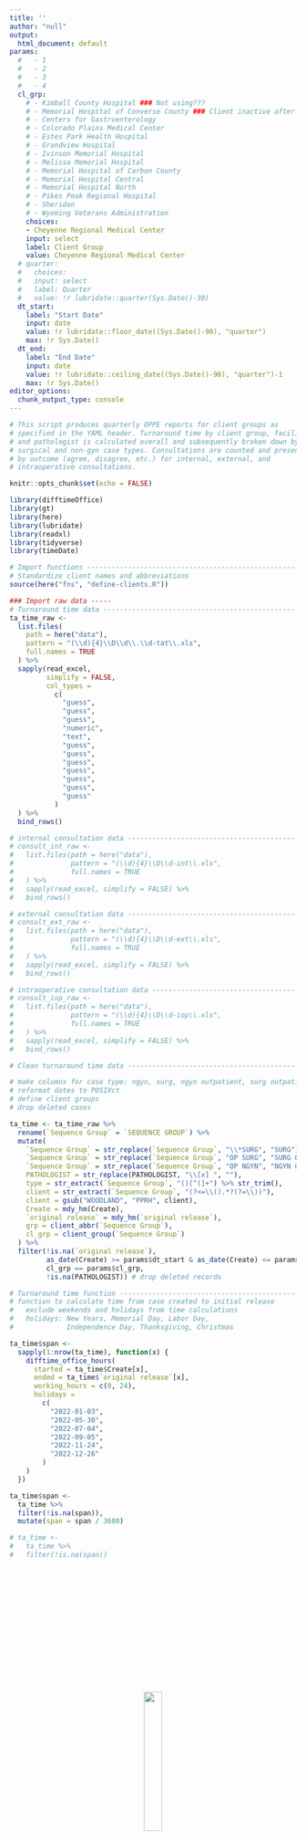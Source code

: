 ```yaml
---
title: ''
author: "null"
output:
  html_document: default
params:
  #   - 1
  #   - 2
  #   - 3
  #   - 4
  cl_grp:
    # - Kimball County Hospital ### Not using???
    # - Memorial Hospital of Converse County ### Client inactive after 2021 Q3
    # - Centers for Gastroenterology
    # - Colorado Plains Medical Center
    # - Estes Park Health Hospital
    # - Grandview Hospital
    # - Ivinson Memorial Hospital
    # - Melissa Memorial Hospital
    # - Memorial Hospital of Carbon County
    # - Memorial Hospital Central
    # - Memorial Hospital North
    # - Pikes Peak Regional Hospital
    # - Sheridan
    # - Wyoming Veterans Administration
    choices:
    - Cheyenne Regional Medical Center
    input: select
    label: Client Group
    value: Cheyenne Regional Medical Center
  # quarter:
  #   choices:
  #   input: select
  #   label: Quarter
  #   value: !r lubridate::quarter(Sys.Date()-30)
  dt_start:
    label: "Start Date"
    input: date
    value: !r lubridate::floor_date((Sys.Date()-90), "quarter")
    max: !r Sys.Date()
  dt_end: 
    label: "End Date"
    input: date
    value: !r lubridate::ceiling_date((Sys.Date()-90), "quarter")-1
    max: !r Sys.Date()
editor_options:
  chunk_output_type: console
---
```


```r
# This script produces quarterly OPPE reports for client groups as 
# specified in the YAML header. Turnaround time by client group, facility, 
# and pathologist is calculated overall and subsequently broken down by 
# surgical and non-gyn case types. Consultations are counted and presented 
# by outcome (agree, disagree, etc.) for internal, external, and 
# intraoperative consultations. 
```

```r
knitr::opts_chunk$set(echo = FALSE)
```

```r
library(difftimeOffice)
library(gt)
library(here)
library(lubridate)
library(readxl)
library(tidyverse)
library(timeDate)
```

```r
# Import functions --------------------------------------------------------
# Standardize client names and abbreviations
source(here("fns", "define-clients.R"))
```

```r
### Import raw data -----
# Turnaround time data ---------------------------------------------------
ta_time_raw <- 
  list.files(
    path = here("data"),
    pattern = "(\\d){4}\\D\\d\\.\\d-tat\\.xls",
    full.names = TRUE
  ) %>% 
  sapply(read_excel, 
         simplify = FALSE,
         col_types =
           c(
             "guess",
             "guess",
             "guess",
             "numeric",
             "text",
             "guess",
             "guess",
             "guess",
             "guess",
             "guess",
             "guess",
             "guess"
           )
  ) %>% 
  bind_rows()

# internal consultation data ----------------------------------------------
# consult_int_raw <- 
#   list.files(path = here("data"),
#              pattern = "(\\d){4}\\D\\d-int\\.xls",
#              full.names = TRUE 
#   ) %>% 
#   sapply(read_excel, simplify = FALSE) %>% 
#   bind_rows()

# external consultation data ----------------------------------------------
# consult_ext_raw <- 
#   list.files(path = here("data"),
#              pattern = "(\\d){4}\\D\\d-ext\\.xls",
#              full.names = TRUE 
#   ) %>% 
#   sapply(read_excel, simplify = FALSE) %>% 
#   bind_rows()

# intraoperative consultation data ----------------------------------------
# consult_iop_raw <- 
#   list.files(path = here("data"),
#              pattern = "(\\d){4}\\D\\d-iop\\.xls",
#              full.names = TRUE 
#   ) %>% 
#   sapply(read_excel, simplify = FALSE) %>% 
#   bind_rows() 
```

```r
# Clean turnaround time data ----------------------------------------------

# make columns for case type: ngyn, surg, ngyn outpatient, surg outpatient
# reformat dates to POSIXct 
# define client groups
# drop deleted cases

ta_time <- ta_time_raw %>%
  rename(`Sequence Group` = `SEQUENCE GROUP`) %>% 
  mutate(
    `Sequence Group` = str_replace(`Sequence Group`, "\\*SURG", "SURG"),
    `Sequence Group` = str_replace(`Sequence Group`, "OP SURG", "SURG OP"),
    `Sequence Group` = str_replace(`Sequence Group`, "OP NGYN", "NGYN OP"),
    PATHOLOGIST = str_replace(PATHOLOGIST, "\\[x] ", ""),
    type = str_extract(`Sequence Group`, "()[^(]+") %>% str_trim(),
    client = str_extract(`Sequence Group`, "(?<=\\().*?(?=\\))"),
    client = gsub("WOODLAND", "PPRH", client),
    Create = mdy_hm(Create),
    `original release` = mdy_hm(`original release`),
    grp = client_abbr(`Sequence Group`),
    cl_grp = client_group(`Sequence Group`)
  ) %>%
  filter(!is.na(`original release`), 
         as_date(Create) >= params$dt_start & as_date(Create) <= params$dt_end,
         cl_grp == params$cl_grp,
         !is.na(PATHOLOGIST)) # drop deleted records
```

```r

# Turnaround time function ------------------------------------------------
# function to calculate time from case created to initial release
#   exclude weekends and holidays from time calculations
#   holidays: New Years, Memorial Day, Labor Day, 
#             Independence Day, Thanksgiving, Christmas

ta_time$span <-
  sapply(1:nrow(ta_time), function(x) {
    difftime_office_hours(
      started = ta_time$Create[x],
      ended = ta_time$`original release`[x],
      working_hours = c(0, 24),
      holidays =
        c(
          "2022-01-03",
          "2022-05-30",
          "2022-07-04",
          "2022-09-05",
          "2022-11-24",
          "2022-12-26"
        )
    )
  })

ta_time$span <- 
  ta_time %>% 
  filter(!is.na(span)), 
  mutate(span = span / 3600)

# ta_time <- 
#   ta_time %>% 
#   filter(!is.na(span))
```

<br><br><br><br><br><br><br><br><br><br><br><br>
<div align="center"> 

![](sp-logo.png){width=25%}

# **Turnaround Time Report**

# **`r params$cl_grp`**

## **`r lubridate::date(params$dt_start)` to `r lubridate::date(params$dt_end)`** 

<br><br>

<div style = "text-align: center">

## Turnaround Time > 48 hours

</div>


```r

ta_time %>%
  summarize(
    n = n(),
    Average = mean(span),
    `n > 48 hrs` = sum(span >= 48),
    `Percent > 48 hrs` = sum(span >= 48) / n()
  ) %>%
  gt(auto_align = TRUE) %>%
  tab_header(title = "",
              subtitle = "") %>%
  fmt_number(columns = c(n),
             decimals = 0,
             use_seps = TRUE) %>%
  fmt_number(columns = c(Average),
             decimals = 1,
             use_seps = TRUE) %>%
  fmt_percent(
    columns = c(`Percent > 48 hrs`),
    decimals = 1,
    use_seps = T
  ) %>%
  sub_missing(
    columns = everything(),
    missing_text = "---"
  ) %>% 
  cols_label(
    Average = "Avg (hrs)"
  ) %>% 
  cols_align(align = "right") %>%
  tab_options(table.width = pct(55),
              column_labels.font.weight = "bolder",
              heading.title.font.weight = "bolder",
              heading.title.font.size = pct(120)
  )
```


<br><br>


```r

# ta_time %>%
#   filter(!(str_detect(CPTS, "88311 | 88341"))) %>%
#   summarize(
#     Cases = n(),
#     Average = mean(span),
#     `Under 48 hrs` = sum(span <= 48) / n()
#   ) %>%
#   gt(auto_align = TRUE) %>%
#   tab_header(title = md("*CPT codes 88311 and 88341 **excluded***"),
#               subtitle = "") %>%
#   fmt_number(columns = c(Cases),
#              decimals = 0,
#              use_seps = TRUE) %>%
#   fmt_number(columns = c(Average),
#              decimals = 1,
#              use_seps = TRUE) %>%
#   fmt_percent(
#     columns = c(`Under 48 hrs`),
#     decimals = 1,
#     use_seps = T
#   ) %>%
#   sub_missing(
#     columns = everything(),
#     missing_text = "---"
#   ) %>% 
#     cols_label(
#     Average = "Avg Time (hrs)"
#   ) %>% 
#   cols_align(align = "right") %>%
#   tab_options(table.width = pct(55),
#               column_labels.font.weight = "bolder",
#               heading.title.font.weight = "bolder",
#               heading.title.font.size = pct(120)
#   )
```

<div style = "page-break-before: auto">
  <div style = "text-align: center"> 

## Turnaround Time > 48 hours by Case Type 

  </div>
</div>

```r

case_stats <-  ta_time %>%
  # group_by(client, type) %>%
  group_by(type) %>%
  summarize(
    Cases = n(),
    Average = mean(span),
    `n > 48 hrs` = sum(span >= 48),
    `Percent > 48 hrs` = sum(span >= 48) / n()
  )

group_stats <- ta_time %>%
  # group_by(client) %>%
  summarize(
    type = "Summary",
    Cases = n(),
    Average = mean(span),
    `n > 48 hrs` = sum(span >= 48),
    `Percent > 48 hrs` = sum(span >= 48) / n()
  )

case_stats %>% bind_rows(group_stats) %>%
  gt(rowname_col = "type") %>%
  tab_header(title = "",
             subtitle = "") %>%
  fmt_number(columns = c(Cases),
             decimals = 0,
             use_seps = TRUE) %>%
  fmt_number(columns = c(Average),
             decimals = 1,
             use_seps = TRUE) %>%
  fmt_percent(
    columns = c(`Percent > 48 hrs`),
    decimals = 1,
    use_seps = T
  ) %>%
  sub_missing(
    columns = everything(),
    missing_text = "---"
  ) %>% 
  cols_label(Average = "Avg (hrs)",
             Cases = "n") %>%
  cols_align(align = "center") %>%
  tab_options(
    summary_row.padding = px(2),
    row_group.font.weight = "bold",
    row_group.padding = px(8),
    column_labels.font.weight = "bold",
    table.width = pct(75)
  )
```


<br><br>


```r

# case_stats <-  ta_time %>%
#   filter(!(str_detect(CPTS, "88311 | 88341"))) %>%
#   group_by(client, type) %>%
#   summarize(
#     Cases = n(),
#     Average = mean(span),
#     `Under 48 hrs` = sum(span <= 48) / n()
#   )
# 
# group_stats <- ta_time %>%
#   filter(!(str_detect(CPTS, "88311 | 88341"))) %>%
#   group_by(client) %>%
#   summarize(
#     type = "Summary",
#     Cases = n(),
#     Average = mean(span),
#     `Under 48 hrs` = sum(span <= 48) / n()
#   )
# 
# case_stats %>% bind_rows(group_stats) %>%
#   gt(rowname_col = "type") %>%
#   tab_header(title = md("*CPT codes 88311 and 88341 **excluded***"),
#              subtitle = "") %>%
#   fmt_number(columns = c(Cases),
#              decimals = 0,
#              use_seps = TRUE) %>%
#   fmt_number(columns = c(Average),
#              decimals = 1,
#              use_seps = TRUE) %>%
#   fmt_percent(
#     columns = c(`Under 48 hrs`),
#     decimals = 1,
#     use_seps = T
#   ) %>%
#   sub_missing(
#     columns = everything(),
#     missing_text = "---"
#   ) %>% 
#   cols_label(Average = "Avg Time (hrs)",
#              Cases = "n") %>%
#   cols_align(align = "center") %>%
#   tab_options(
#     summary_row.padding = px(2),
#     row_group.font.weight = "bold",
#     row_group.padding = px(8),
#     column_labels.font.weight = "bold",
#     table.width = pct(75)
#   )
```


<br>

<div style = "page-break-before: always">
  <div style = "text-align: center"> 

## Turnaround Time > 48 hours by Pathologist 

  </div>
</div>

```r

ta_time %>%
  group_by(PATHOLOGIST) %>%
  summarize(
    Cases = n(),
    Average = mean(span),
    `n > 48 hrs` = sum(span >= 48),
    `Percent > 48 hrs` = sum(span >= 48) / n()
  ) %>%
  gt(rowname_col = "PATHOLOGIST", auto_align = TRUE) %>%
  tab_header(title = "",
              subtitle = "") %>%
  fmt_number(columns = (Cases),
             decimals = 0,
             use_seps = TRUE) %>%
  fmt_number(columns = (Average),
             decimals = 1,
             use_seps = TRUE) %>%
  fmt_percent(
    columns = (`Percent > 48 hrs`),
    decimals = 1,
    use_seps = T
  ) %>%
  sub_missing(
    columns = everything(),
    missing_text = "---"
  ) %>% 
  cols_label(Average = "Avg (hrs)",
             Cases = "n") %>%
  cols_align(align = "center") %>%
  tab_options(
    summary_row.padding = px(2),
    row_group.font.weight = "bold",
    row_group.padding = px(8),
    column_labels.font.weight = "bold",
    table.width = pct(75)
  )
```

<br>

<div style = "page-break-before: auto">
  <div style = "text-align: center"> 

## Cases with Turnaround Time > 48 hour

  </div>
</div>

```r
ta_time %>%
  filter(span >= 48) %>%
  select(`RESULT ID`, PATHOLOGIST) %>%
  arrange(PATHOLOGIST, `RESULT ID`) %>% 
  gt(auto_align = TRUE) %>%
  tab_header(title = "",
             subtitle = "") %>%
  cols_label(`RESULT ID` = "Result ID",
             PATHOLOGIST = "Pathologist") %>%
  tab_options(
    # summary_row.padding = px(2),
    row_group.font.weight = "bold",
    row_group.padding = px(8),
    column_labels.font.weight = "bold",
    table.width = pct(75)
  )
```


<!-- <div style = "page-break-before: always"> -->
<!--   <div style = "text-align: center">  -->

```r

# ta_time %>%
#   filter(!(str_detect(CPTS, "88311 | 88341"))) %>%
#   group_by(PATHOLOGIST) %>%
#   summarize(
#     Cases = n(),
#     Average = mean(span),
#     `Under 48 hrs` = sum(span <= 48) / n()
#   ) %>%
#   gt(rowname_col = "PATHOLOGIST", auto_align = TRUE) %>%
#   tab_header(title = md("*CPT codes 88311 and 88341 **excluded***"),
#               subtitle = "") %>%
#   fmt_number(columns = (Cases),
#              decimals = 0,
#              use_seps = TRUE) %>%
#   fmt_number(columns = (Average),
#              decimals = 1,
#              use_seps = TRUE) %>%
#   fmt_percent(
#     columns = (`Under 48 hrs`),
#     decimals = 1,
#     use_seps = T
#   ) %>%
#   sub_missing(
#     columns = everything(),
#     missing_text = "---"
#   ) %>% 
#   cols_label(Average = "Avg Time (hrs)",
#              Cases = "n") %>%
#   cols_align(align = "center") %>%
#   tab_options(
#     summary_row.padding = px(2),
#     row_group.font.weight = "bold",
#     row_group.padding = px(8),
#     column_labels.font.weight = "bold",
#     table.width = pct(75)
#   )
```

<div style = "page-break-before: always">
  <div style = "text-align: center"> 

<!-- ## Internal Consultations -->

  </div>
</div>

```r

# Clean internal consult data ---------------------------------------------
# consult_int <- consult_int_raw %>%
#   mutate(
#     `Collected date` = mdy(`Collected date`),
#     `Sequence Group` = str_replace(`Sequence Group`, "\\*SURG", "SURG"),
#     `Sequence Group` = str_replace(`Sequence Group`, "OP SURG", "SURG OP"),
#     `Sequence Group` = str_replace(`Sequence Group`, "OP NGYN", "NGYN OP"),
#     type = str_extract(`Sequence Group`, "()[^(]+") %>% str_trim(),
#     client = str_extract(`Sequence Group`, "(?<=\\().*?(?=\\))"),
#     grp = client_abbr(`Sequence Group`),
#     cl_grp = client_group(`Sequence Group`)
#   ) %>%
#   filter(cl_grp == params$cl_grp, 
#        as_date(`Collected date`) >= params$dt_start & 
#          as_date(`Collected date`) <= params$dt_end, 
#        Correlation != "Select" # exclude if pathologist left blank
#   )
```


```r

# combine internal consults with TA_time data and summarize for table
# path_stats <- consult_int %>%
#   distinct(`Result ID`, .keep_all = TRUE) %>%
#   select(c(`Result ID`, Correlation)) %>%
#   right_join(ta_time, by = c("Result ID" = "RESULT ID")) %>%
#   mutate(
#     PATHOLOGIST = str_replace(PATHOLOGIST, "\\[x] ", ""),
#     corr_factor = str_extract(Correlation, "YES"),
#     corr_logical = if_else(corr_factor == "YES", "YES", "NO", "NO")
#   ) %>%
#   group_by(cl_grp, PATHOLOGIST) %>%
#   summarize(
#     reviewed = sum(corr_logical == "YES"),
#     caseload = n(),
#     percent_reviewed = reviewed / caseload
#   ) %>%
#   ungroup()
# 
# team_stats <- consult_int %>%
#   distinct(`Result ID`, .keep_all = TRUE) %>%
#   select(c(`Result ID`, Correlation)) %>%
#   right_join(ta_time, by = c("Result ID" = "RESULT ID")) %>%
#   mutate(
#     PATHOLOGIST = str_replace(PATHOLOGIST, "\\[x] ", ""),
#     corr_factor = str_extract(Correlation, "YES"),
#     corr_logical = if_else(corr_factor == "YES", "YES", "NO", "NO")
#   ) %>%
#   group_by(cl_grp) %>%
#   summarize(
#     PATHOLOGIST = "Summary",
#     reviewed = sum(corr_logical == "YES"),
#     caseload = n(),
#     percent_reviewed = reviewed / caseload
#   ) %>%
#   ungroup()
# 
# # make internal consultation table
# path_stats %>% bind_rows(team_stats) %>%
#   select(-c(cl_grp, caseload)) %>%
#   gt(rowname_col = "PATHOLOGIST", auto_align = TRUE) %>%
#   tab_header(title = "",
#              subtitle = "") %>%
#   fmt_number(columns = c(reviewed),
#              decimals = 0,
#              use_seps = TRUE) %>%
#   fmt_percent(
#     columns = c(percent_reviewed),
#     decimals = 2,
#     use_seps = TRUE
#   ) %>%
#   cols_label(reviewed = "Correlation (Yes)",
#              percent_reviewed = "% Reviewed") %>%
#   sub_missing(columns = everything(),
#               missing_text = "---") %>%
#   cols_align(align = "center") %>%
#   tab_options(
#     summary_row.padding = px(2),
#     row_group.font.weight = "bold",
#     row_group.padding = px(8),
#     column_labels.font.weight = "bold",
#     table.width = pct(75)
#   )
```

<!-- <div style = "page-break-before: always"> -->
<!--   <div style = "text-align: center">  -->

<!-- ## External Consultations  -->

<!--   </div> -->
<!-- </div> -->


```r

# Clean external consult data ---------------------------------------------
# consult_ext <- consult_ext_raw %>%
#   mutate(
#     `Collected date` = mdy(`Collected date`),
#     `Sequence Group` = str_replace(`Sequence Group`, "\\*SURG", "SURG"),
#     `Sequence Group` = str_replace(`Sequence Group`, "OP SURG", "SURG OP"),
#     `Sequence Group` = str_replace(`Sequence Group`, "OP NGYN", "NGYN OP"),
#     type = str_extract(`Sequence Group`, "()[^(]+") %>% str_trim(),
#     client = str_extract(`Sequence Group`, "(?<=\\().*?(?=\\))"),
#     grp = client_abbr(`Sequence Group`), 
#     cl_grp = client_group(`Sequence Group`)
#   ) %>% 
#   filter(cl_grp == params$cl_grp, 
#        as_date(`Collected date`) >= params$dt_start & 
#          as_date(`Collected date`) <= params$dt_end, 
#        Correlation != "Select" # exclude if pathologist left blank
#   )
```


```r

# pathologist summary
# path_ext <- 
#   consult_ext %>%
#   filter(!is.na(Correlation)) %>%
#   group_by(`Primary Pathologist`) %>%
#   summarize(
#     No = sum(Correlation == "NO"),
#     NwC = sum(Correlation == "NO with Comments"),
#     Yes = sum(Correlation == "YES"),
#     YwC = sum(Correlation == "YES with Comments")
#   )

# team summary
# team_ext <- 
#   consult_ext %>%
#   filter(!is.na(Correlation)) %>% 
#   summarize(
#     `Primary Pathologist` = "Summary",
#     No = sum(Correlation == "NO"),
#     NwC = sum(Correlation == "NO with Comments"),
#     Yes = sum(Correlation == "YES"),
#     YwC = sum(Correlation == "YES with Comments")
#   )

# combine pathologist and team summaries and build table
# path_ext %>% bind_rows(team_ext) %>% 
#   gt(rowname_col = "Primary Pathologist", auto_align = TRUE) %>%
#   tab_header(title = "",
#              subtitle = "") %>%
#   sub_missing(columns = everything(),
#               missing_text = "---") %>%
#   cols_align(align = "center") %>%
#   tab_options(
#     summary_row.padding = px(2),
#     row_group.font.weight = "bold",
#     row_group.padding = px(8),
#     column_labels.font.weight = "bold",
#     table.width = pct(75)
#   )
```

<!-- <div style = "page-break-before: always"> -->
<!--   <div style = "text-align: center"> -->

<!-- ## Intraoperative Consultations  -->

<!--   </div> -->
<!-- </div> -->


```r

# Clean intraoperative consult data ---------------------------------------

# make columns for case type: ngyn, surg, ngyn outpatient, surg outpatient
# reformat dates to POSIXct 
# define client groups
# drop deleted cases

# consult_iop <- consult_iop_raw %>%
#   mutate(
#     `Collected date` = mdy(`Collected date`),
#     `Sequence Group` = str_replace(`Sequence Group`, "\\*SURG", "SURG"),
#     `Sequence Group` = str_replace(`Sequence Group`, "OP SURG", "SURG OP"),
#     `Sequence Group` = str_replace(`Sequence Group`, "OP NGYN", "NGYN OP"),
#     type = str_extract(`Sequence Group`, "()[^(]+") %>% str_trim(),
#     client = str_extract(`Sequence Group`, "(?<=\\().*?(?=\\))"),
#     grp = client_abbr(`Sequence Group`),
#     cl_grp = client_group(`Sequence Group`)
#   ) %>% 
#   filter(cl_grp == params$cl_grp, 
#        as_date(`Collected date`) >= params$dt_start & 
#          as_date(`Collected date`) <= params$dt_end, 
#        Correlation != "Select" # exclude if pathologist left blank
#   )
```


```r

# summarize intraop consults by type
# type_iop <- 
#   consult_iop %>%
#   filter(!is.na(Correlation)) %>%
#   group_by(`IntraOp Type`) %>%
#   summarize(
#     No = sum(Correlation == "NO"),
#     NwC = sum(Correlation == "NO with Comments"),
#     Yes = sum(Correlation == "YES"),
#     YwC = sum(Correlation == "YES with Comments")
#   )

# calculate totals for all intraop consults  
# sum_iop <- 
#   consult_iop %>%
#   filter(!is.na(Correlation)) %>%
#   summarize(
#     `IntraOp Type` = "Summary",
#     No = sum(Correlation == "NO"),
#     NwC = sum(Correlation == "NO with Comments"),
#     Yes = sum(Correlation == "YES"),
#     YwC = sum(Correlation == "YES with Comments")
#   )

# combine data and build table
# type_iop %>% bind_rows(sum_iop) %>% 
#   gt(rowname_col = "IntraOp Type") %>%
#   tab_header(title = "",
#               subtitle = "") %>%
#   sub_missing(columns = everything(),
#               missing_text = "---") %>%
#   cols_align(align = "center") %>%
#   tab_options(
#     summary_row.padding = px(2),
#     row_group.font.weight = "bold",
#     row_group.padding = px(8),
#     column_labels.font.weight = "bold",
#     table.width = pct(75)
#   )
```


<!-- <br> -->

<!-- <div style = "page-break-before: auto"> -->
<!--   <div style = "text-align: center">  -->

<!-- ## Intraoperative Consultations by Pathologist  -->

<!--   </div> -->
<!-- </div> -->


```r
# summarize intraop conslults by pathologist and type
# path_iop <- 
#   consult_iop %>%
#   filter(!is.na(Correlation)) %>%
#   group_by(`IntraOp Path`, `IntraOp Type`) %>%
#   summarize(
#     No = sum(Correlation == "NO"),
#     NwC = sum(Correlation == "NO with Comments"),
#     Yes = sum(Correlation == "YES"),
#     YwC = sum(Correlation == "YES with Comments")
#   )

# calculate intraop consult summaries by pathologist
# path_sum_iop <- 
#   consult_iop %>%
#   filter(!is.na(Correlation)) %>%
#   group_by(`IntraOp Path`) %>%
#   summarize(
#     `IntraOp Type` = "Summary",
#     No = sum(Correlation == "NO"),
#     NwC = sum(Correlation == "NO with Comments"),
#     Yes = sum(Correlation == "YES"),
#     YwC = sum(Correlation == "YES with Comments")
#   )
# 
# path_iop %>% bind_rows(path_sum_iop) %>% 
#   gt(rowname_col = "IntraOp Type", auto_align = TRUE) %>%
#   tab_header(title = "",
#               subtitle = "") %>%
#   sub_missing(columns = everything(),
#               missing_text = "---") %>%
#   cols_align(align = "center") %>%
#   tab_options(
#     summary_row.padding = px(2),
#     row_group.font.weight = "bold",
#     row_group.padding = px(8),
#     column_labels.font.weight = "bold",
#     table.width = pct(75)
#   )
```